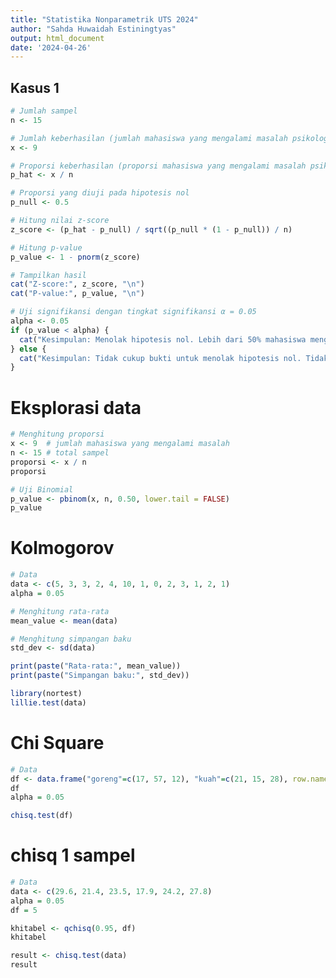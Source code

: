 ```yaml
---
title: "Statistika Nonparametrik UTS 2024"
author: "Sahda Huwaidah Estiningtyas"
output: html_document
date: '2024-04-26'
---
```


## Kasus 1
```r
# Jumlah sampel
n <- 15

# Jumlah keberhasilan (jumlah mahasiswa yang mengalami masalah psikologis)
x <- 9

# Proporsi keberhasilan (proporsi mahasiswa yang mengalami masalah psikologis)
p_hat <- x / n

# Proporsi yang diuji pada hipotesis nol
p_null <- 0.5

# Hitung nilai z-score
z_score <- (p_hat - p_null) / sqrt((p_null * (1 - p_null)) / n)

# Hitung p-value
p_value <- 1 - pnorm(z_score)

# Tampilkan hasil
cat("Z-score:", z_score, "\n")
cat("P-value:", p_value, "\n")

# Uji signifikansi dengan tingkat signifikansi α = 0.05
alpha <- 0.05
if (p_value < alpha) {
  cat("Kesimpulan: Menolak hipotesis nol. Lebih dari 50% mahasiswa mengalami masalah psikologis.")
} else {
  cat("Kesimpulan: Tidak cukup bukti untuk menolak hipotesis nol. Tidak lebih dari 50% mahasiswa mengalami masalah psikologis.")
}
```

# Eksplorasi data
```r
# Menghitung proporsi
x <- 9  # jumlah mahasiswa yang mengalami masalah
n <- 15 # total sampel
proporsi <- x / n
proporsi

# Uji Binomial
p_value <- pbinom(x, n, 0.50, lower.tail = FALSE)
p_value

```

# Kolmogorov
```r
# Data
data <- c(5, 3, 3, 2, 4, 10, 1, 0, 2, 3, 1, 2, 1)
alpha = 0.05

# Menghitung rata-rata
mean_value <- mean(data)

# Menghitung simpangan baku
std_dev <- sd(data)

print(paste("Rata-rata:", mean_value))
print(paste("Simpangan baku:", std_dev))

library(nortest)
lillie.test(data)
```

# Chi Square
```r
# Data
df <- data.frame("goreng"=c(17, 57, 12), "kuah"=c(21, 15, 28), row.names=c("pagi", "siang", "malam"))
df
alpha = 0.05

chisq.test(df)

```

# chisq 1 sampel
```r
# Data
data <- c(29.6, 21.4, 23.5, 17.9, 24.2, 27.8)
alpha = 0.05
df = 5

khitabel <- qchisq(0.95, df)
khitabel

result <- chisq.test(data)
result
```